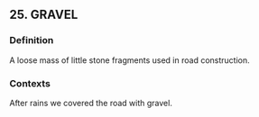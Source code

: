 ## 25. GRAVEL
### Definition
A loose mass of little stone fragments used in road construction.

### Contexts
After rains we covered the road with gravel.

